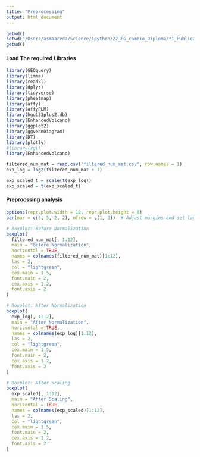 ```yaml
---
title: "Preprocessing"
output: html_document
---
```


```r
getwd()
setwd("/Users/asmaareda/Science/1python/22_EG_combio_Diploma/*1_Publication_Asmaa/EGCompBio_Papers/1_Sarah_R/Datasets/GSE60427")
getwd()

```

#### Load The required Libraries
```r
library(GEOquery)
library(limma)
library(readxl)
library(dplyr)
library(tidyverse)
library(pheatmap)
library(affy)
library(affyPLM)
library(hgu133plus2.db)
library(EnhancedVolcano)
library(ggplot2)
library(ggVennDiagram)
library(DT) 
library(plotly)
#library(rgl)
library(EnhancedVolcano)
```



```r
filtered_num_mat = read.csv('filtered_num_mat.csv', row.names = 1)
exp_log = log2(filtered_num_mat + 1)

exp_scaled_t = scale(t(exp_log))
exp_scaled = t(exp_scaled_t)

```


#### Preprocssing analysis
```r
options(repr.plot.width = 10, repr.plot.height = 8)
par(mar = c(8, 5, 2, 2), mfrow = c(1, 3))  # Adjust margins and set layout

# Boxplot: Before Normalization
boxplot(
  filtered_num_mat[, 1:12], 
  main = "Before Normalization", 
  horizontal = TRUE, 
  names = colnames(filtered_num_mat)[1:12], 
  las = 2,
  col = "lightgreen",
  cex.main = 1.5,           
  font.main = 2,            
  cex.axis = 1.2,           
  font.axis = 2             
)

# Boxplot: After Normalization
boxplot(
  exp_log[, 1:12], 
  main = "After Normalization", 
  horizontal = TRUE, 
  names = colnames(exp_log)[1:12], 
  las = 2,
  col = "lightgreen",
  cex.main = 1.5,           
  font.main = 2,            
  cex.axis = 1.2,           
  font.axis = 2             
)

# Boxplot: After Scaling
boxplot(
  exp_scaled[, 1:12], 
  main = "After Scaling", 
  horizontal = TRUE, 
  names = colnames(exp_scaled)[1:12], 
  las = 2,
  col = "lightgreen",
  cex.main = 1.5,           
  font.main = 2,            
  cex.axis = 1.2,           
  font.axis = 2             
)
```